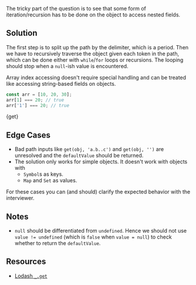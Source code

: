 

The tricky part of the question is to see that some form of iteration/recursion has to be done on the object to access nested fields.

## Solution

The first step is to split up the path by the delimiter, which is a period. Then we have to recursively traverse the object given each token in the path, which can be done either with `while`/`for` loops or recursions. The looping should stop when a `null`-ish value is encountered.

Array index accessing doesn't require special handling and can be treated like accessing string-based fields on objects.

```js
const arr = [10, 20, 30];
arr[1] === 20; // true
arr['1'] === 20; // true
```

<MDXCodeBlock>{get}</MDXCodeBlock>

## Edge Cases

- Bad path inputs like `get(obj, 'a.b..c')` and `get(obj, '')` are unresolved and the `defaultValue` should be returned.
- The solution only works for simple objects. It doesn't work with objects with
  - `Symbol`s as keys.
  - `Map` and `Set` as values.

For these cases you can (and should) clarify the expected behavior with the interviewer.

## Notes

- `null` should be differentiated from `undefined`. Hence we should not use `value != undefined` (which is `false` when `value = null`) to check whether to return the `defaultValue`.

## Resources

- [Lodash `_.get`](https://lodash.com/docs/#get)
